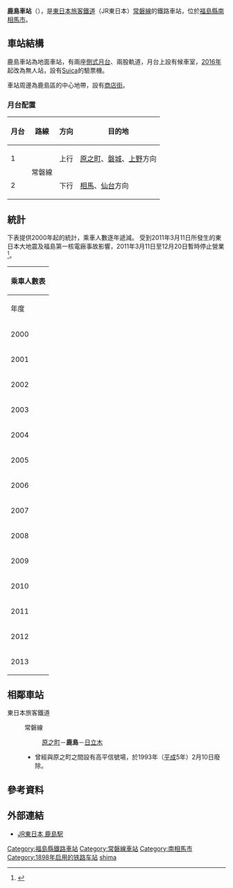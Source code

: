 {{noteTA
|1=zh-hans:鹿岛站; zh-hk:鹿島站; zh-tw:鹿島車站;}}
{{coord|37|42|9.10|N|140|58|12.37|E|display=title|region:JP_type:railwaystation}}
{{Otheruses|subject=[[東日本旅客鐵道|東日本旅客鐵道]][[常磐線|常磐線]]的鐵路車站|other=類似名的其它車站|鹿島車站 (消歧義)}}
{{日本車站資訊
|公司色 = green
|文字色 = 
|站名 = 鹿島車站
|圖片 = JREast-Joban-line-Kashima-station-building-20140812.jpg
|pxl = 240px
|圖片說明 = 車站站房（2014年8月攝）
|日文原名 = 鹿島
|平假名 = かしま
|羅馬拼音 = Kashima
|副站名 = 
|前一站 = [[原之町站|原之町]]
|前一站距離 = 7.5
|後一站距離 = 6.7
|後一站 = [[日立木站|日立木]]
|電報略號 = シマ
|車站編號 = 
|停站路線數 = 
|所屬公司 = [[東日本旅客鐵道|東日本旅客鐵道]]
|所屬路線 = {{Color|#3333ff|■}}[[常磐線|常磐線]]
|距離 = 294.4
|起點站 = [[日暮里站|日暮里]]
|所在地 = [[福島縣|福島縣]][[南相馬市|南相馬市]]{{link-ja|鹿島區|鹿島町 (福島県)}}鹿島字御前ノ内13-7
|車站構造 = [[地面車站|地面車站]]
|月台配置 = 2面2線
|啟用年月日 = 1898年（[[明治|明治]]31年）4月3日
|廢站年月日 = 
|乘客人數 = 318
|上下車人次 = 
|統計年度 = 2015年
|轉車 = 
|備註 = [[無人車站|無人車站]]（設有乘車站證明書發行機）
|全寬備註 = 
}}
'''鹿島車站'''（{{jpn|j=鹿島駅|hg=かしまえき|rm=Kashima eki|f=y}}），是[[東日本旅客鐵道|東日本旅客鐵道]]（JR東日本）[[常磐線|常磐線]]的鐵路車站，位於[[福島縣|福島縣]][[南相馬市|南相馬市]]{{link-ja|鹿島區|鹿島町 (福島県)}}。

==車站結構==
鹿島車站為地面車站，有兩座[[側式月台|側式月台]]、兩股軌道，月台上設有候車室，[[2016年|2016年]]起改為無人站，設有[[Suica|Suica]]的驗票機。

車站周邊為鹿島區的中心地帶，設有[[商店街|商店街]]。

===月台配置===
{| class="wikitable"
!月台<!-- 事業者側による呼称 --->!!路線!!方向!!目的地
|-
! 1
|rowspan="2"|{{Color|#3333ff|■}}常磐線
| style="text-align:center" | 上行
|[[原之町站|原之町]]、[[磐城站_(福島縣)|磐城]]、[[上野站|上野]]方向
|-
! 2
| style="text-align:center" | 下行
|[[相馬站|相馬]]、[[仙台站|仙台]]方向
|}

==統計==

下表提供2000年起的統計，乘車人數逐年遞減。
受到2011年3月11日所發生的東日本大地震及福島第一核電廠事故影響，2011年3月11日至12月20日暫時停止營業<ref>{{cite web|date=2011-12-14|url=http://www.jrmito.com/press/111214/20111214_press03.pdf|title=常磐線の運転計画について|publisher=JR東日本水戸支社|accessdate=2011年12月14日|deadurl=yes|archiveurl=https://web.archive.org/web/20120130121543/http://www.jrmito.com/press/111214/20111214_press03.pdf|archivedate=2012年1月30日}}</ref>。
{| class="wikitable" style="margin: 1em 0.2em; text-align: center; font-size: 80%;"
|- style="background: #ddd;"
!colspan="3"|乘車人數表
|-
!年度
!一日平均乘車人數
|-
|2000
|596
|-
|2001
|564
|-
|2002
|530
|-
|2003
|522
|-
|2004
|524
|-
|2005
|484
|-
|2006
|461
|-
|2007
|434
|-
|2008
|430
|-
|2009
|405
|-
|2010
|378
|-
|2011
|
|-
|2012
|293
|-
|2013
|313
|}

== 相鄰車站 ==
; 東日本旅客鐵道
: {{Color|#3333ff|■}}常磐線
:: [[原之町站|原之町]]－'''鹿島'''－[[日立木站|日立木]]
:* 曾經與原之町之間設有高平信號場，於1993年（[[平成|平成]]5年）2月10日廢除。

== 參考資料 ==
{{reflist}}

== 外部連結 ==
{{commonscat|Odaka Station (Fukushima)}}
*{{ja}} [http://www.jreast.co.jp/estation/station/info.aspx?StationCd=429 JR東日本 鹿島駅]{{Wayback|url=http://www.jreast.co.jp/estation/station/info.aspx?StationCd=429 |date=20131030191842 }}

{{常磐線}}
{{DEFAULTSORT:Kashima}}
[[Category:福島縣鐵路車站|Category:福島縣鐵路車站]]
[[Category:常磐線車站|Category:常磐線車站]]
[[Category:南相馬市|Category:南相馬市]]
[[Category:1898年启用的铁路车站|Category:1898年启用的铁路车站]]
[[Category:日本鐵路車站_Ka|shima]]